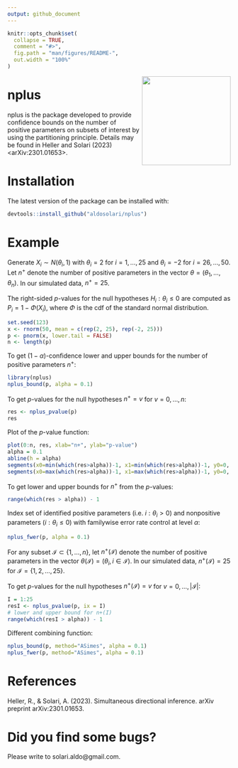 ```yaml
---
output: github_document
---
```


<!-- README.md is generated from README.Rmd. Please edit that file -->

```r
knitr::opts_chunk$set(
  collapse = TRUE,
  comment = "#>",
  fig.path = "man/figures/README-",
  out.width = "100%"
)
```

<img src="sticker.png" align="right" alt="" width="200" />


# nplus

<!-- badges: start -->
<!-- badges: end -->

nplus is the package developed to provide confidence bounds on the number of positive parameters on subsets of interest by using the partitioning principle. Details may be found in Heller and Solari (2023) <arXiv:2301.01653>.

# Installation

The latest version of the package can be installed with:

``` r
devtools::install_github("aldosolari/nplus")
```

# Example

Generate $X_i \sim N(\theta_i,1)$ with $\theta_i = 2$ for $i=1,\ldots,25$ and $\theta_i = -2$ for $i=26,\ldots,50$. Let $n^+$ denote the number of positive parameters in the vector $\theta=(\theta_1,\ldots,\theta_n)$. In our simulated data, $n^+ = 25$. 

The right-sided $p$-values for the null hypotheses $H_i: \theta_i \leq 0$ are computed as $P_i = 1-\Phi(X_i)$, where $\Phi$ is the cdf of the standard normal distribution. 

```r
set.seed(123)
x <- rnorm(50, mean = c(rep(2, 25), rep(-2, 25)))
p <- pnorm(x, lower.tail = FALSE)
n <- length(p)
```

To get $(1-\alpha)$-confidence lower and upper bounds for the number of positive parameters $n^+$:

```r
library(nplus)
nplus_bound(p, alpha = 0.1)
```

To get $p$-values for the null hypotheses $n^+=v$ for $v=0,\ldots,n$:

```r
res <- nplus_pvalue(p)
res
```

Plot of the $p$-value function:

```r
plot(0:n, res, xlab="n+", ylab="p-value")
alpha = 0.1
abline(h = alpha)
segments(x0=min(which(res>alpha))-1, x1=min(which(res>alpha))-1, y0=0, y1=alpha)
segments(x0=max(which(res>alpha))-1, x1=max(which(res>alpha))-1, y0=0, y1=alpha)
```

To get lower and upper bounds for $n^+$ from the $p$-values:

```r
range(which(res > alpha)) - 1
```

Index set of identified positive parameters (i.e. $i:\theta_i >0$) and nonpositive parameters ($i:\theta_i \leq 0$) with familywise error rate control at level $\alpha$:

```r
nplus_fwer(p, alpha = 0.1)
```

For any subset $\mathcal{I} \subset \{1,\ldots,n\}$, let $n^+(\mathcal{I})$ denote the number of positive parameters in the vector $\theta(\mathcal{I}) = (\theta_i, i\in \mathcal{I})$. In our simulated data, $n^+(\mathcal{I}) = 25$ for $\mathcal{I}=\{1,2,\ldots,25\}$. 

To get $p$-values for the null hypotheses $n^+(\mathcal{I})=v$ for $v=0,\ldots,|\mathcal{I}|$:

```r
I = 1:25
resI <- nplus_pvalue(p, ix = I)
# lower and upper bound for n+(I)
range(which(resI > alpha)) - 1
```

Different combining function:

```r
nplus_bound(p, method="ASimes", alpha = 0.1)
nplus_fwer(p, method="ASimes", alpha = 0.1)
```

# References

Heller, R., & Solari, A. (2023). Simultaneous directional inference. arXiv preprint arXiv:2301.01653.

# Did you find some bugs?

Please write to solari.aldo@gmail.com.

